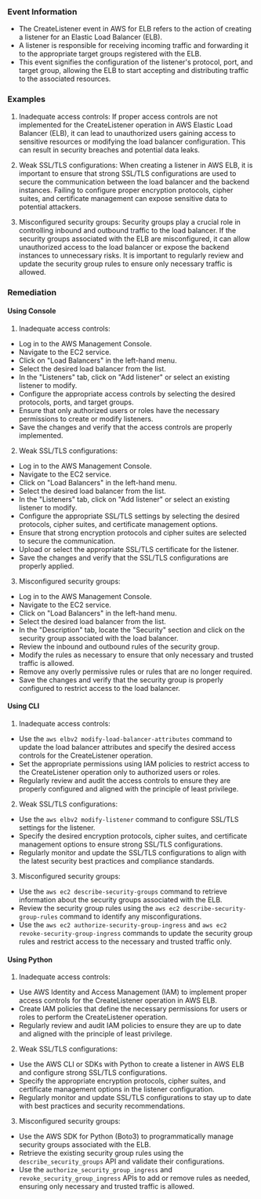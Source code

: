 
### Event Information

- The CreateListener event in AWS for ELB refers to the action of creating a listener for an Elastic Load Balancer (ELB).
- A listener is responsible for receiving incoming traffic and forwarding it to the appropriate target groups registered with the ELB.
- This event signifies the configuration of the listener's protocol, port, and target group, allowing the ELB to start accepting and distributing traffic to the associated resources.


### Examples

1. Inadequate access controls: If proper access controls are not implemented for the CreateListener operation in AWS Elastic Load Balancer (ELB), it can lead to unauthorized users gaining access to sensitive resources or modifying the load balancer configuration. This can result in security breaches and potential data leaks.

2. Weak SSL/TLS configurations: When creating a listener in AWS ELB, it is important to ensure that strong SSL/TLS configurations are used to secure the communication between the load balancer and the backend instances. Failing to configure proper encryption protocols, cipher suites, and certificate management can expose sensitive data to potential attackers.

3. Misconfigured security groups: Security groups play a crucial role in controlling inbound and outbound traffic to the load balancer. If the security groups associated with the ELB are misconfigured, it can allow unauthorized access to the load balancer or expose the backend instances to unnecessary risks. It is important to regularly review and update the security group rules to ensure only necessary traffic is allowed.

### Remediation

#### Using Console

1. Inadequate access controls:
- Log in to the AWS Management Console.
- Navigate to the EC2 service.
- Click on "Load Balancers" in the left-hand menu.
- Select the desired load balancer from the list.
- In the "Listeners" tab, click on "Add listener" or select an existing listener to modify.
- Configure the appropriate access controls by selecting the desired protocols, ports, and target groups.
- Ensure that only authorized users or roles have the necessary permissions to create or modify listeners.
- Save the changes and verify that the access controls are properly implemented.

2. Weak SSL/TLS configurations:
- Log in to the AWS Management Console.
- Navigate to the EC2 service.
- Click on "Load Balancers" in the left-hand menu.
- Select the desired load balancer from the list.
- In the "Listeners" tab, click on "Add listener" or select an existing listener to modify.
- Configure the appropriate SSL/TLS settings by selecting the desired protocols, cipher suites, and certificate management options.
- Ensure that strong encryption protocols and cipher suites are selected to secure the communication.
- Upload or select the appropriate SSL/TLS certificate for the listener.
- Save the changes and verify that the SSL/TLS configurations are properly applied.

3. Misconfigured security groups:
- Log in to the AWS Management Console.
- Navigate to the EC2 service.
- Click on "Load Balancers" in the left-hand menu.
- Select the desired load balancer from the list.
- In the "Description" tab, locate the "Security" section and click on the security group associated with the load balancer.
- Review the inbound and outbound rules of the security group.
- Modify the rules as necessary to ensure that only necessary and trusted traffic is allowed.
- Remove any overly permissive rules or rules that are no longer required.
- Save the changes and verify that the security group is properly configured to restrict access to the load balancer.

#### Using CLI

1. Inadequate access controls:
- Use the `aws elbv2 modify-load-balancer-attributes` command to update the load balancer attributes and specify the desired access controls for the CreateListener operation.
- Set the appropriate permissions using IAM policies to restrict access to the CreateListener operation only to authorized users or roles.
- Regularly review and audit the access controls to ensure they are properly configured and aligned with the principle of least privilege.

2. Weak SSL/TLS configurations:
- Use the `aws elbv2 modify-listener` command to configure SSL/TLS settings for the listener.
- Specify the desired encryption protocols, cipher suites, and certificate management options to ensure strong SSL/TLS configurations.
- Regularly monitor and update the SSL/TLS configurations to align with the latest security best practices and compliance standards.

3. Misconfigured security groups:
- Use the `aws ec2 describe-security-groups` command to retrieve information about the security groups associated with the ELB.
- Review the security group rules using the `aws ec2 describe-security-group-rules` command to identify any misconfigurations.
- Use the `aws ec2 authorize-security-group-ingress` and `aws ec2 revoke-security-group-ingress` commands to update the security group rules and restrict access to the necessary and trusted traffic only.

#### Using Python

1. Inadequate access controls:
- Use AWS Identity and Access Management (IAM) to implement proper access controls for the CreateListener operation in AWS ELB.
- Create IAM policies that define the necessary permissions for users or roles to perform the CreateListener operation.
- Regularly review and audit IAM policies to ensure they are up to date and aligned with the principle of least privilege.

2. Weak SSL/TLS configurations:
- Use the AWS CLI or SDKs with Python to create a listener in AWS ELB and configure strong SSL/TLS configurations.
- Specify the appropriate encryption protocols, cipher suites, and certificate management options in the listener configuration.
- Regularly monitor and update SSL/TLS configurations to stay up to date with best practices and security recommendations.

3. Misconfigured security groups:
- Use the AWS SDK for Python (Boto3) to programmatically manage security groups associated with the ELB.
- Retrieve the existing security group rules using the `describe_security_groups` API and validate their configurations.
- Use the `authorize_security_group_ingress` and `revoke_security_group_ingress` APIs to add or remove rules as needed, ensuring only necessary and trusted traffic is allowed.

